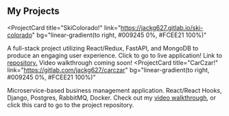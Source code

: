##  My Projects


<ProjectCard
  title="SkiColorado!"
  link="https://jackg627.gitlab.io/ski-colorado"
  bg="linear-gradient(to right, #009245 0%, #FCEE21 100%)"
>
  A full-stack project utilizing React/Redux, FastAPI, and MongoDB
  to produce an engaging user experience. Click to go to live application! Link to [repository.](https://gitlab.com/jackg627/ski-colorado) Video walkthrough coming soon!
</ProjectCard>
<ProjectCard
  title="CarCzar!"
  link="https://gitlab.com/jackg627/carczar"
  bg="linear-gradient(to right, #009245 0%, #FCEE21 100%)"

>
  Microservice-based business management application. React/React Hooks, Django, Postgres, RabbitMQ, Docker.
  Check out my [video walkthrough](https://www.youtube.com/watch?v=VMrjHxj7Qg4&feature=youtu.be), or click this card to go to the project repository.
</ProjectCard>
